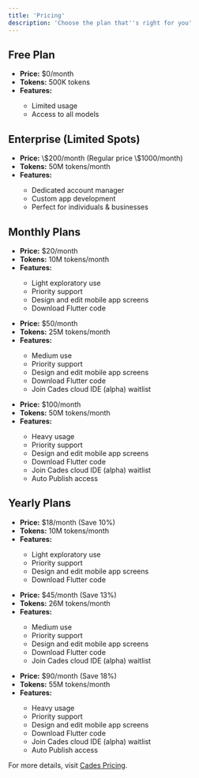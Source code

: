 ```yaml
---
title: 'Pricing'
description: 'Choose the plan that''s right for you'
---
```


## Free Plan

<Card title="Free" icon="gift">
  <ul>
    <li><strong>Price:</strong> $0/month</li>
    <li><strong>Tokens:</strong> 500K tokens</li>
    <li><strong>Features:</strong></li>
    <ul>
      <li>Limited usage</li>
      <li>Access to all models</li>
    </ul>
  </ul>
</Card>

## Enterprise (Limited Spots)

<Card title="Enterprise" icon="building">
  <ul>
    <li><strong>Price:</strong> \$200/month (Regular price \$1000/month)</li>
    <li><strong>Tokens:</strong> 50M tokens/month</li>
    <li><strong>Features:</strong></li>
    <ul>
      <li>Dedicated account manager</li>
      <li>Custom app development</li>
      <li>Perfect for individuals & businesses</li>
    </ul>
  </ul>
</Card>

## Monthly Plans

<CardGroup cols={2}>
  <Card title="Pro" icon="star">
    <ul>
      <li><strong>Price:</strong> $20/month</li>
      <li><strong>Tokens:</strong> 10M tokens/month</li>
      <li><strong>Features:</strong></li>
      <ul>
        <li>Light exploratory use</li>
        <li>Priority support</li>
        <li>Design and edit mobile app screens</li>
        <li>Download Flutter code</li>
      </ul>
    </ul>
  </Card>
  <Card title="Pro 50" icon="rocket">
    <ul>
      <li><strong>Price:</strong> $50/month</li>
      <li><strong>Tokens:</strong> 25M tokens/month</li>
      <li><strong>Features:</strong></li>
      <ul>
        <li>Medium use</li>
        <li>Priority support</li>
        <li>Design and edit mobile app screens</li>
        <li>Download Flutter code</li>
        <li>Join Cades cloud IDE (alpha) waitlist</li>
      </ul>
    </ul>
  </Card>
  <Card title="Pro 100" icon="trophy">
    <ul>
      <li><strong>Price:</strong> $100/month</li>
      <li><strong>Tokens:</strong> 50M tokens/month</li>
      <li><strong>Features:</strong></li>
      <ul>
        <li>Heavy usage</li>
        <li>Priority support</li>
        <li>Design and edit mobile app screens</li>
        <li>Download Flutter code</li>
        <li>Join Cades cloud IDE (alpha) waitlist</li>
        <li>Auto Publish access</li>
      </ul>
    </ul>
  </Card>
</CardGroup>

## Yearly Plans

<CardGroup cols={2}>
  <Card title="Pro" icon="star">
    <ul>
      <li><strong>Price:</strong> $18/month (Save 10%)</li>
      <li><strong>Tokens:</strong> 10M tokens/month</li>
      <li><strong>Features:</strong></li>
      <ul>
        <li>Light exploratory use</li>
        <li>Priority support</li>
        <li>Design and edit mobile app screens</li>
        <li>Download Flutter code</li>
      </ul>
    </ul>
  </Card>
  <Card title="Pro 50" icon="rocket">
    <ul>
      <li><strong>Price:</strong> $45/month (Save 13%)</li>
      <li><strong>Tokens:</strong> 26M tokens/month</li>
      <li><strong>Features:</strong></li>
      <ul>
        <li>Medium use</li>
        <li>Priority support</li>
        <li>Design and edit mobile app screens</li>
        <li>Download Flutter code</li>
        <li>Join Cades cloud IDE (alpha) waitlist</li>
      </ul>
    </ul>
  </Card>
  <Card title="Pro 100" icon="trophy">
    <ul>
      <li><strong>Price:</strong> $90/month (Save 18%)</li>
      <li><strong>Tokens:</strong> 55M tokens/month</li>
      <li><strong>Features:</strong></li>
      <ul>
        <li>Heavy usage</li>
        <li>Priority support</li>
        <li>Design and edit mobile app screens</li>
        <li>Download Flutter code</li>
        <li>Join Cades cloud IDE (alpha) waitlist</li>
        <li>Auto Publish access</li>
      </ul>
    </ul>
  </Card>
</CardGroup>

For more details, visit [Cades Pricing](https://cades.dev/pricing).

